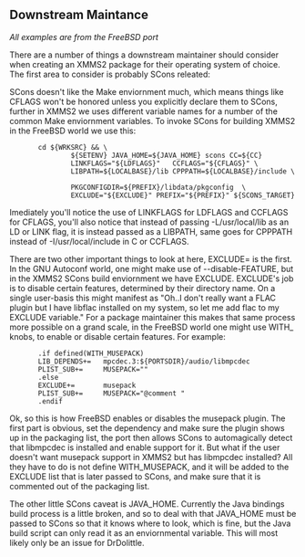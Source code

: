 == Downstream Maintance ==

''All examples are from the FreeBSD port''

There are a number of things a downstream maintainer should consider when creating an XMMS2 package for their operating system of choice. The first area to consider is probably SCons releated:

SCons doesn't like the Make enviornment much, which means things like CFLAGS won't be honored unless you explicitly declare them to SCons, further in XMMS2 we uses different variable names for a number of the common Make enviornment variables. 
To invoke SCons for building XMMS2 in the FreeBSD world we use this:

        cd ${WRKSRC} && \
                ${SETENV} JAVA_HOME=${JAVA_HOME} scons CC=${CC} 
                LINKFLAGS="${LDFLAGS}"   CCFLAGS="${CFLAGS}" \
                LIBPATH=${LOCALBASE}/lib CPPPATH=${LOCALBASE}/include \  
                PKGCONFIGDIR=${PREFIX}/libdata/pkgconfig  \ 
                EXCLUDE="${EXCLUDE}" PREFIX="${PREFIX}" ${SCONS_TARGET}

Imediately you'll notice the use of LINKFLAGS for LDFLAGS and CCFLAGS for CFLAGS, you'll also notice that instead of passing -L/usr/local/lib as an LD or LINK flag, it is instead passed as a LIBPATH, same goes for CPPPATH instead of -I/usr/local/include in C or CCFLAGS. 

There are two other important things to look at here, EXCLUDE= is the first. In the GNU Autoconf world, one might make use of --disable-FEATURE, but in the XMMS2 SCons build enviornment we have EXCLUDE. EXCLUDE's job is to disable certain features, determined by their directory name. On a single user-basis this might manifest as "Oh..I don't really want a FLAC plugin but I have libflac installed on my system, so let me add flac to my EXCLUDE variable." For a package maintainer this makes that same process more possible on a grand scale, in the FreeBSD world one might use WITH_ knobs, to enable or disable certain features. For example:

        .if defined(WITH_MUSEPACK)
        LIB_DEPENDS+=   mpcdec.3:${PORTSDIR}/audio/libmpcdec
        PLIST_SUB+=     MUSEPACK=""
        .else
        EXCLUDE+=       musepack
        PLIST_SUB+=     MUSEPACK="@comment "
        .endif

Ok, so this is how FreeBSD enables or disables the musepack plugin. The first part is obvious, set the dependency and make sure the plugin shows up in the packaging list, the port then allows SCons to automagically detect that libmpcdec is installed and enable support for it. But what if the user doesn't want musepack support in XMMS2 but has libmpcdec installed? All they have to do is not define WITH_MUSEPACK, and it will be added to the EXCLUDE list that is later passed to SCons, and make sure that it is commented out of the packaging list. 

The other little SCons caveat is JAVA_HOME. Currently the Java bindings build process is a little broken, and so to deal with that JAVA_HOME must be passed to SCons so that it knows where to look, which is fine, but the Java build script can only read it as an enviornmental variable. This will most likely only be an issue for DrDolittle.